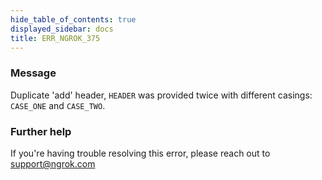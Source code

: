 ```yaml
---
hide_table_of_contents: true
displayed_sidebar: docs
title: ERR_NGROK_375
---
```


### Message

Duplicate 'add' header, `HEADER` was provided twice with different casings: `CASE_ONE` and `CASE_TWO`.

### Further help

If you're having trouble resolving this error, please reach out to [support@ngrok.com](mailto:support@ngrok.com?subject=Help%20with%20ERR_NGROK_375)
